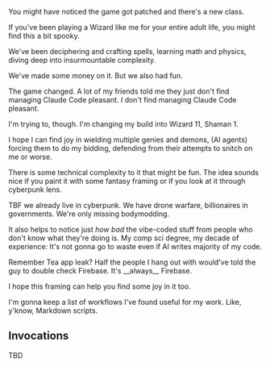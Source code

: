 You might have noticed the game got patched and there's a new class.

If you've been playing a Wizard like me for your entire adult life, you might
find this a bit spooky.

We've been deciphering and crafting spells, learning math and physics, diving
deep into insurmountable complexity.

We've made some money on it. But we also had fun.

The game changed. A lot of my friends told me they just don't find managing
Claude Code pleasant. _I_ don't find managing Claude Code pleasant.

I'm trying to, though. I'm changing my build into Wizard 11, Shaman 1.

I hope I can find joy in wielding multiple genies and demons, (AI agents)
forcing them to do my bidding, defending from their attempts to snitch on me or
worse.

There is some technical complexity to it that might be fun. The idea sounds nice
if you paint it with some fantasy framing or if you look at it through cyberpunk
lens.

<aside>
  TBF we already live in cyberpunk. We have drone warfare, billionaires in
  governments. We're only missing bodymodding.
</aside>

It also helps to notice just _how bad_ the vibe-coded stuff from people who
don't know what they're doing is. My comp sci degree, my decade of experience:
It's not gonna go to waste even if AI writes majority of my code.

<aside>
  Remember Tea app leak? Half the people I hang out with would've told the guy
  to double check Firebase. It's __always__ Firebase.
</aside>

I hope this framing can help you find some joy in it too.

I'm gonna keep a list of workflows I've found useful for my work. Like, y'know,
Markdown scripts.

## Invocations

TBD
